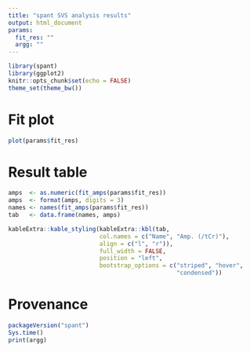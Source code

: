 ```yaml
---
title: "spant SVS analysis results"
output: html_document
params:
  fit_res: ""
  argg: ""
---
```


```r
library(spant)
library(ggplot2)
knitr::opts_chunk$set(echo = FALSE)
theme_set(theme_bw())
```

# Fit plot
```r
plot(params$fit_res)
```

# Result table
```r
amps  <- as.numeric(fit_amps(params$fit_res))
amps  <- format(amps, digits = 3)
names <- names(fit_amps(params$fit_res))
tab   <- data.frame(names, amps)

kableExtra::kable_styling(kableExtra::kbl(tab,
                          col.names = c("Name", "Amp. (/tCr)"),
                          align = c("l", "r")),
                          full_width = FALSE,
                          position = "left",
                          bootstrap_options = c("striped", "hover",
                                                "condensed"))
```

# Provenance
```r
packageVersion("spant")
Sys.time()
print(argg)
```